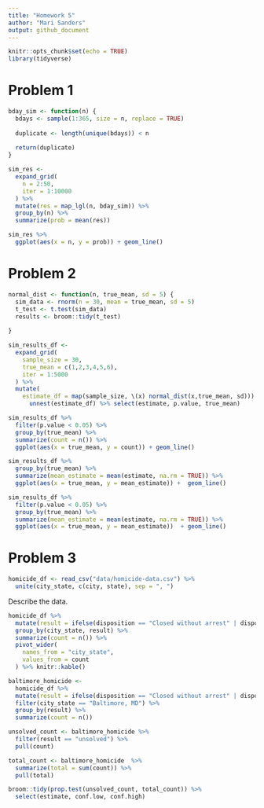 ```yaml
---
title: "Homework 5"
author: "Mari Sanders"
output: github_document
---
```


```r
knitr::opts_chunk$set(echo = TRUE)
library(tidyverse)
```

# Problem 1 

```r
bday_sim <- function(n) {
  bdays <- sample(1:365, size = n, replace = TRUE) 
  
  duplicate <- length(unique(bdays)) < n
  
  return(duplicate)
}

sim_res <- 
  expand_grid(
    n = 2:50, 
    iter = 1:10000
  ) %>% 
  mutate(res = map_lgl(n, bday_sim)) %>% 
  group_by(n) %>% 
  summarize(prob = mean(res))

sim_res %>% 
  ggplot(aes(x = n, y = prob)) + geom_line()
```

# Problem 2 



```r
normal_dist <- function(n, true_mean, sd = 5) {
  sim_data <- rnorm(n = 30, mean = true_mean, sd = 5)
  t_test <- t.test(sim_data)
  results <- broom::tidy(t_test)
  
}

sim_results_df <- 
  expand_grid(
    sample_size = 30,
    true_mean = c(1,2,3,4,5,6),
    iter = 1:5000
  ) %>% 
  mutate(
    estimate_df = map(sample_size, \(x) normal_dist(x,true_mean, sd))) %>% 
      unnest(estimate_df) %>% select(estimate, p.value, true_mean) 

sim_results_df %>% 
  filter(p.value < 0.05) %>% 
  group_by(true_mean) %>% 
  summarize(count = n()) %>% 
  ggplot(aes(x = true_mean, y = count)) + geom_line()

sim_results_df %>% 
  group_by(true_mean) %>% 
  summarize(mean_estimate = mean(estimate, na.rm = TRUE)) %>% 
  ggplot(aes(x = true_mean, y = mean_estimate)) +  geom_line()

sim_results_df %>% 
  filter(p.value < 0.05) %>% 
  group_by(true_mean) %>% 
  summarize(mean_estimate = mean(estimate, na.rm = TRUE)) %>% 
  ggplot(aes(x = true_mean, y = mean_estimate))  + geom_line()
```

# Problem 3 

```r
homicide_df <- read_csv("data/homicide-data.csv") %>% 
  unite(city_state, c(city, state), sep = ", ") 
```
Describe the data.

```r
homicide_df %>% 
  mutate(result = ifelse(disposition == "Closed without arrest" | disposition == "Open/No arrest", "unsolved", "solved")) %>% 
  group_by(city_state, result) %>% 
  summarize(count = n()) %>% 
  pivot_wider(
    names_from = "city_state",
    values_from = count
  ) %>% knitr::kable()
```

```r
baltimore_homicide <- 
  homicide_df %>% 
  mutate(result = ifelse(disposition == "Closed without arrest" | disposition == "Open/No arrest", "unsolved", "solved")) %>% 
  filter(city_state == "Baltimore, MD") %>% 
  group_by(result) %>% 
  summarize(count = n()) 

unsolved_count <- baltimore_homicide %>% 
  filter(result == "unsolved") %>% 
  pull(count)

total_count <- baltimore_homicide  %>% 
  summarize(total = sum(count)) %>% 
  pull(total)

broom::tidy(prop.test(unsolved_count, total_count)) %>% 
  select(estimate, conf.low, conf.high)
```

